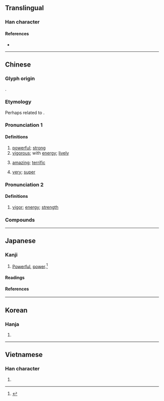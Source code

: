 {{also|劲}}
{{character info/new}}
==Translingual==

===Han character===
{{Han char|rn=19|rad=力|as=07|sn=9|four=14127|canj=MMKS|ids=⿰巠力}}

====References====
* {{Han ref|kx=0147.250|dkj=02349|dj=0332.060|hdz=10371.040|uh=52C1|ud=21185|bh=AB6C|bd=43884}}

----

==Chinese==
{{zh-forms|s=劲}}

===Glyph origin===
{{Han etym}}
{{Han compound|巠|力|ls=psc|c1=p|c2=s|t2=strength}}.

===Etymology===
Perhaps related to {{och-l|強|strong}}.

===Pronunciation 1===
{{zh-pron
|m=jìng
|m-s=
|c=ging6,ging3
|c_note=ging6 - more common, especially when meaning “amazing; terrific; super”
|c-t=
|g=
|h=pfs=kin
|j=
|md=gêng
|mn=kèng
|mn-t=gên3
|w=2jin
|x=
|mc=y
|oc=y
|cat=a,n,c:adv
}}

====Definitions====
{{zh-hanzi}}

# [[powerful]]; [[strong]]
# [[vigorous]]; with [[energy]]; [[lively]]
# {{lb|zh|Cantonese}} [[amazing]]; [[terrific]]
#: {{zh-x|好 勁{ging6}|amazing|C}}
# {{lb|zh|Cantonese}} [[very]]; [[super]]
#: {{zh-x|勁{ging6} 似|'''closely''' resembling|C}}
#: {{zh-x|勁{ging6} 煩|'''super''' annoying|C}}

===Pronunciation 2===
{{zh-pron
|m=勁,er=y,2er=y
|m-s=
|c=ging3,ging6
|c-t=
|g=
|h=pfs=kin
|j=
|md=géng
|mn=kèng
|mn-t=gên3
|w=2jin
|x=
|mc=y
|oc=y
|cat=a,n,c:adv
}}

====Definitions====
{{zh-hanzi}}

# [[vigor]]; [[energy]]; [[strength]] {{zh-mw|m:股}}

===Compounds===
{{zh-der|勁力|勁吹|勁頭|勁頭兒|勁射|勁拔|勁敵|勁旅|勁氣|勁烈|勁秀|勁草|勁道|勁風|內勁|別勁|勁士|口勁|勁捷|強勁|一個勁兒|勁秋|勁兵|來勁|勁弩|忖著勁兒|一股勁兒|後勁|勁骨豐肌|差勁|勁翮|不對勁|加把勁|幹勁|努勁兒|帶勁|動勁|巧勁兒|吃勁|傻勁|使勁|不得勁|勁節|夠勁|傻勁兒|下死勁|得勁|堅勁|下勁|上勁|卯勁|勁道十足|加勁|剛勁|冷勁|對勁|橫勁|攢勁|洩勁|用勁|果勁|標勁兒|扭勁|殊功勁節|清風勁節|有勁|提不起勁|犯牛勁|直節勁氣|碰勁|磨勁兒|疾風勁草|猛勁|猛個勁|牛勁|沒勁|烹勁兒|洋勁|繃勁兒|較勁兒|衝勁|較勁|費勁|腳勁|豁勁|醋勁|蒼勁|鬆勁|鬧騰勁兒|鬥勁|雄勁|高風勁節|遒勁|逞著勁兒|起勁|賣死勁|賣勁|襠勁|虎勁|發勁}}

{{zh-cat|Elementary}}

----

==Japanese==

===Kanji===
{{ja-kanji|grade=|rs=力07}}

# [[powerful|Powerful]], [[power]].<ref name="gakken">{{cite-book|year=2002|author=Akiyasu Tōdō [''et al.'']|title=漢字源|ISBN=978-4053008893|passage=勁 劤}}</ref>

====Readings====
{{ja-readings
|goon=きょう
|kanon=けい
|kun=つよ-い
}}

====References====
<references/>

----

==Korean==

===Hanja===
{{ko-hanja|hangeul=경|rv=gyeong|mr=kyŏng}}

# {{defn|lang=ko|sort=力07}}

----

==Vietnamese==

===Han character===
{{vi-hantu|[[kính]], [[cứng]], [[cánh]], [[kình]]|rs=力07}}

# {{defn|lang=vi|sort=力07}}